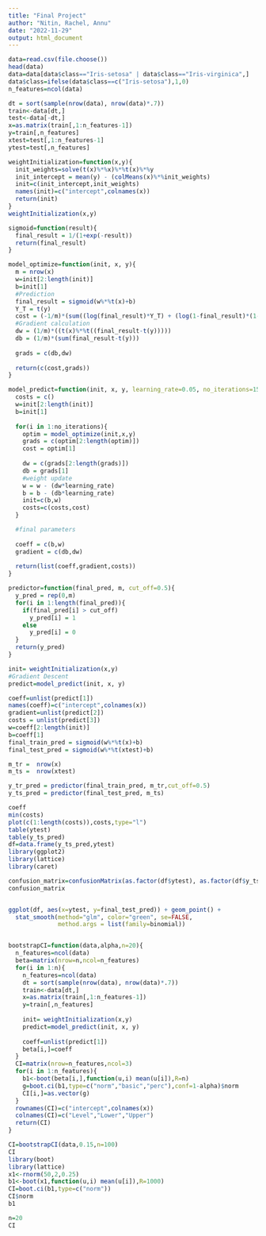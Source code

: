```yaml
---
title: "Final Project"
author: "Nitin, Rachel, Annu"
date: "2022-11-29"
output: html_document
---
```

```r
data=read.csv(file.choose())
head(data)
data=data[data$class=="Iris-setosa" | data$class=="Iris-virginica",]
data$class=ifelse(data$class==c("Iris-setosa"),1,0)
n_features=ncol(data)

dt = sort(sample(nrow(data), nrow(data)*.7))
train<-data[dt,]
test<-data[-dt,]
x=as.matrix(train[,1:n_features-1])
y=train[,n_features]
xtest=test[,1:n_features-1]
ytest=test[,n_features]

weightInitialization=function(x,y){
  init_weights=solve(t(x)%*%x)%*%t(x)%*%y
  init_intercept = mean(y) - (colMeans(x)%*%init_weights)
  init=c(init_intercept,init_weights)
  names(init)=c("intercept",colnames(x))
  return(init)
}
weightInitialization(x,y)

sigmoid=function(result){
  final_result = 1/(1+exp(-result))
  return(final_result)
}

model_optimize=function(init, x, y){
  m = nrow(x)
  w=init[2:length(init)]
  b=init[1]
  #Prediction
  final_result = sigmoid(w%*%t(x)+b)
  Y_T = t(y)
  cost = (-1/m)*(sum((log(final_result)*Y_T) + (log(1-final_result)*(1-Y_T))))
  #Gradient calculation
  dw = (1/m)*((t(x)%*%t((final_result-t(y)))))
  db = (1/m)*(sum(final_result-t(y)))
  
  grads = c(db,dw)
  
  return(c(cost,grads))
}

model_predict=function(init, x, y, learning_rate=0.05, no_iterations=1500){
  costs = c()
  w=init[2:length(init)]
  b=init[1]
  
  for(i in 1:no_iterations){
    optim = model_optimize(init,x,y)
    grads = c(optim[2:length(optim)])
    cost = optim[1]
    
    dw = c(grads[2:length(grads)])
    db = grads[1]
    #weight update
    w = w - (dw*learning_rate)
    b = b - (db*learning_rate)
    init=c(b,w)
    costs=c(costs,cost)
  }

  #final parameters
  
  coeff = c(b,w)
  gradient = c(db,dw)
  
  return(list(coeff,gradient,costs))
}

predictor=function(final_pred, m, cut_off=0.5){
  y_pred = rep(0,m)
  for(i in 1:length(final_pred)){
    if(final_pred[i] > cut_off)
      y_pred[i] = 1
    else
      y_pred[i] = 0
  }
  return(y_pred)
}

init= weightInitialization(x,y)
#Gradient Descent
predict=model_predict(init, x, y)

coeff=unlist(predict[1])
names(coeff)=c("intercept",colnames(x))
gradient=unlist(predict[2])
costs = unlist(predict[3])
w=coeff[2:length(init)]
b=coeff[1]
final_train_pred = sigmoid(w%*%t(x)+b)
final_test_pred = sigmoid(w%*%t(xtest)+b)

m_tr =  nrow(x)
m_ts =  nrow(xtest)

y_tr_pred = predictor(final_train_pred, m_tr,cut_off=0.5)
y_ts_pred = predictor(final_test_pred, m_ts)

coeff
min(costs)
plot(c(1:length(costs)),costs,type="l")
table(ytest)
table(y_ts_pred)
df=data.frame(y_ts_pred,ytest)
library(ggplot2)
library(lattice)
library(caret)

confusion_matrix=confusionMatrix(as.factor(df$ytest), as.factor(df$y_ts_pred))
confusion_matrix


ggplot(df, aes(x=ytest, y=final_test_pred)) + geom_point() +
  stat_smooth(method="glm", color="green", se=FALSE,
              method.args = list(family=binomial))


bootstrapCI=function(data,alpha,n=20){
  n_features=ncol(data)
  beta=matrix(nrow=n,ncol=n_features)
  for(i in 1:n){
    n_features=ncol(data)
    dt = sort(sample(nrow(data), nrow(data)*.7))
    train<-data[dt,]
    x=as.matrix(train[,1:n_features-1])
    y=train[,n_features]
    
    init= weightInitialization(x,y)
    predict=model_predict(init, x, y)
    
    coeff=unlist(predict[1])
    beta[i,]=coeff
  }
  CI=matrix(nrow=n_features,ncol=3)
  for(i in 1:n_features){
    b1<-boot(beta[i,],function(u,i) mean(u[i]),R=n)
    g=boot.ci(b1,type=c("norm","basic","perc"),conf=1-alpha)$norm
    CI[i,]=as.vector(g)
  }
  rownames(CI)=c("intercept",colnames(x))
  colnames(CI)=c("Level","Lower","Upper")
  return(CI) 
}

CI=bootstrapCI(data,0.15,n=100)
CI
library(boot)
library(lattice)
x1<-rnorm(50,2,0.25)
b1<-boot(x1,function(u,i) mean(u[i]),R=1000)
CI=boot.ci(b1,type=c("norm"))
CI$norm
b1

n=20
CI
```

